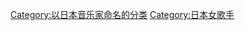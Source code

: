 {{Commonscat|Ayumi Hamasaki}}

[[Category:以日本音乐家命名的分类|Category:以日本音乐家命名的分类]]
[[Category:日本女歌手|Category:日本女歌手]]